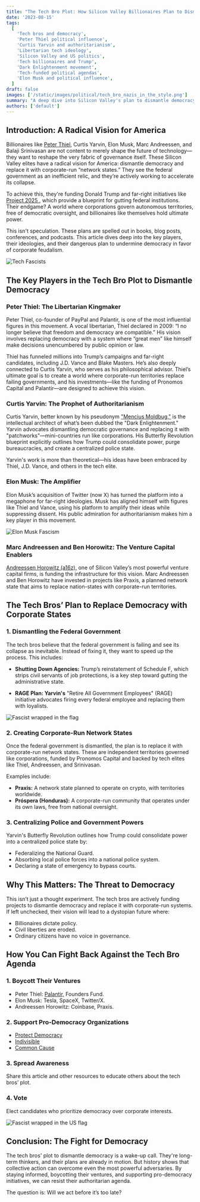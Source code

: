 ```yaml
---
title: "The Tech Bro Plot: How Silicon Valley Billionaires Plan to Dismantle Democracy"
date: '2023-08-15'
tags:
  [
    'Tech bros and democracy',
    'Peter Thiel political influence',
    'Curtis Yarvin and authoritarianism',
    'Libertarian tech ideology',
    'Silicon Valley and US politics',
    'Tech billionaires and Trump',
    'Dark Enlightenment movement',
    'Tech-funded political agendas',
    'Elon Musk and political influence',
  ]
draft: false
images: ['/static/images/political/tech_bro_nazis_in_the_style.png']
summary: "A deep dive into Silicon Valley's plan to dismantle democracy. Discover how Peter Thiel, Curtis Yarvin, and other tech elites are funding Trump’s agenda to shut down government agencies and replace them with corporate-run network states."
authors: ['default']
---
```


## Introduction: A Radical Vision for America

Billionaires like [Peter Thiel](https://en.wikipedia.org/wiki/Peter_Thiel), Curtis Yarvin, Elon Musk, Marc Andreessen, and Balaji Srinivasan are not content to merely shape the future of technology—they want to reshape the very fabric of governance itself. These Silicon Valley elites have a radical vision for America: dismantle democracy and replace it with corporate-run “network states.” They see the federal government as an inefficient relic, and they’re actively working to accelerate its collapse.

To achieve this, they're funding Donald Trump and far-right initiatives like [Project 2025 ](https://project2025.org/), which provide a blueprint for gutting federal institutions. Their endgame? A world where corporations govern autonomous territories, free of democratic oversight, and billionaires like themselves hold ultimate power.

This isn't speculation. These plans are spelled out in books, blog posts, conferences, and podcasts. This article dives deep into the key players, their ideologies, and their dangerous plan to undermine democracy in favor of corporate feudalism.

![Tech Fascists](/static/images/political/tech_bro_nazis_in_the_style.png)

## The Key Players in the Tech Bro Plot to Dismantle Democracy

### Peter Thiel: The Libertarian Kingmaker

Peter Thiel, co-founder of PayPal and Palantir, is one of the most influential figures in this movement. A vocal libertarian, Thiel declared in 2009: “I no longer believe that freedom and democracy are compatible.” His vision involves replacing democracy with a system where “great men” like himself make decisions unencumbered by public opinion or law.

Thiel has funneled millions into Trump’s campaigns and far-right candidates, including J.D. Vance and Blake Masters. He’s also deeply connected to Curtis Yarvin, who serves as his philosophical advisor. Thiel’s ultimate goal is to create a world where corporate-run territories replace failing governments, and his investments—like the funding of Pronomos Capital and Palantir—are designed to achieve this vision.

### Curtis Yarvin: The Prophet of Authoritarianism

Curtis Yarvin, better known by his pseudonym ["Mencius Moldbug,"](https://en.wikipedia.org/wiki/Curtis_Yarvin) is the intellectual architect of what’s been dubbed the "Dark Enlightenment." Yarvin advocates dismantling democratic governance and replacing it with "patchworks"—mini-countries run like corporations. His Butterfly Revolution blueprint explicitly outlines how Trump could consolidate power, purge bureaucracies, and create a centralized police state.

Yarvin's work is more than theoretical—his ideas have been embraced by Thiel, J.D. Vance, and others in the tech elite.

### Elon Musk: The Amplifier

Elon Musk’s acquisition of Twitter (now X) has turned the platform into a megaphone for far-right ideologies. Musk has aligned himself with figures like Thiel and Vance, using his platform to amplify their ideas while suppressing dissent. His public admiration for authoritarianism makes him a key player in this movement.

![Elon Musk Fascism](/static/images/political/elon_musk_nazis_salute_fascist_salute_facist.png)

### Marc Andreessen and Ben Horowitz: The Venture Capital Enablers

[Andreessen Horowitz (a16z),](https://en.wikipedia.org/wiki/Andreessen_Horowitz) one of Silicon Valley’s most powerful venture capital firms, is funding the infrastructure for this vision. Marc Andreessen and Ben Horowitz have invested in projects like Praxis, a planned network state that aims to replace nation-states with corporate-run territories.

## The Tech Bros’ Plan to Replace Democracy with Corporate States

### 1. Dismantling the Federal Government

The tech bros believe that the federal government is failing and see its collapse as inevitable. Instead of fixing it, they want to speed up the process. This includes:

- **Shutting Down Agencies:** Trump’s reinstatement of Schedule F, which strips civil servants of job protections, is a key step toward gutting the administrative state.

- **RAGE Plan: Yarvin's** "Retire All Government Employees" (RAGE) initiative advocates firing every federal employee and replacing them with loyalists.

![Fascist wrapped in the flag](/static/images/political/facist_wrapped_in_the_american_flag_bible_in_one_ha_aa8a9aa4-e71f-4558-9694-0dc27b1ce9c7.png)

### 2. Creating Corporate-Run Network States

Once the federal government is dismantled, the plan is to replace it with corporate-run network states. These are independent territories governed like corporations, funded by Pronomos Capital and backed by tech elites like Thiel, Andreessen, and Srinivasan.

Examples include:

- **Praxis:** A network state planned to operate on crypto, with territories worldwide.
- **Próspera (Honduras):** A corporate-run community that operates under its own laws, free from national oversight.

### 3. Centralizing Police and Government Powers

Yarvin's Butterfly Revolution outlines how Trump could consolidate power into a centralized police state by:

- Federalizing the National Guard.
- Absorbing local police forces into a national police system.
- Declaring a state of emergency to bypass courts.

## Why This Matters: The Threat to Democracy

This isn’t just a thought experiment. The tech bros are actively funding projects to dismantle democracy and replace it with corporate-run systems. If left unchecked, their vision will lead to a dystopian future where:

- Billionaires dictate policy.
- Civil liberties are eroded.
- Ordinary citizens have no voice in governance.

## How You Can Fight Back Against the Tech Bro Agenda

### 1. Boycott Their Ventures

- Peter Thiel: [Palantir,](https://www.palantir.com) Founders Fund.
- Elon Musk: Tesla, SpaceX, Twitter/X.
- Andreessen Horowitz: Coinbase, Praxis.

### 2. Support Pro-Democracy Organizations

- [Protect Democracy](https://protectdemocracy.org)
- [Indivisible](https://indivisible.org)
- [Common Cause](https://www.commoncause.org)


### 3. Spread Awareness

Share this article and other resources to educate others about the tech bros’ plot.

### 4. Vote

Elect candidates who prioritize democracy over corporate interests.

![Fascist wrapped in the US flag](/static/images/political/facist_wrapped_in_the_american_flag_bible_in_one_ha_2d7cd681-0ad6-4b8a-a975-3b2e0cd9fe16.png)


## Conclusion: The Fight for Democracy

The tech bros' plot to dismantle democracy is a wake-up call. They're long-term thinkers, and their plans are already in motion. But history shows that collective action can overcome even the most powerful adversaries. By staying informed, boycotting their ventures, and supporting pro-democracy initiatives, we can resist their authoritarian agenda.

The question is: Will we act before it’s too late?

<BlogNewsletterForm title="Get twice as much done with a fifth of the code." />
